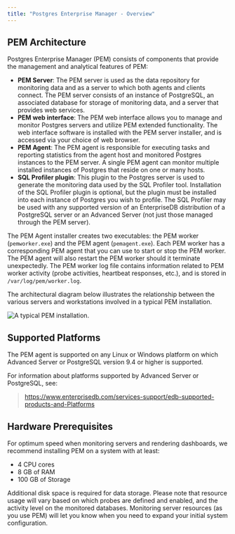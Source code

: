 ```yaml
---
title: "Postgres Enterprise Manager - Overview"
---
```


<div id="pem_overview" class="registered_link"></div>

## PEM Architecture

Postgres Enterprise Manager (PEM) consists of components that provide the management and analytical features of PEM:

-   **PEM Server**: The PEM server is used as the data repository for monitoring data and as a server to which both agents and clients connect. The PEM server consists of an instance of PostgreSQL, an associated database for storage of monitoring data, and a server that provides web services.
-   **PEM web interface**: The PEM web interface allows you to manage and monitor Postgres servers and utilize PEM extended functionality. The web interface software is installed with the PEM server installer, and is accessed via your choice of web browser.
-   **PEM Agent**: The PEM agent is responsible for executing tasks and reporting statistics from the agent host and monitored Postgres instances to the PEM server. A single PEM agent can monitor multiple installed instances of Postgres that reside on one or many hosts.
-   **SQL Profiler plugin**: This plugin to the Postgres server is used to generate the monitoring data used by the SQL Profiler tool. Installation of the SQL Profiler plugin is optional, but the plugin must be installed into each instance of Postgres you wish to profile. The SQL Profiler may be used with any supported version of an EnterpriseDB distribution of a PostgreSQL server or an Advanced Server (not just those managed through the PEM server).

The PEM Agent installer creates two executables: the PEM worker (`pemworker.exe`) and the PEM agent (`pemagent.exe`). Each PEM worker has a corresponding PEM agent that you can use to start or stop the PEM worker. The PEM agent will also restart the PEM worker should it terminate unexpectedly. The PEM worker log file contains information related to PEM worker activity (probe activities, heartbeat responses, etc.), and is stored in `/var/log/pem/worker.log`.

The architectural diagram below illustrates the relationship between the various servers and workstations involved in a typical PEM installation.

![*A typical PEM installation.*](images/pem_architecture.png)

## Supported Platforms

The PEM agent is supported on any Linux or Windows platform on which Advanced Server or PostgreSQL version 9.4 or higher is supported.

For information about platforms supported by Advanced Server or PostgreSQL, see:

> <https://www.enterprisedb.com/services-support/edb-supported-products-and-Platforms>

## Hardware Prerequisites

For optimum speed when monitoring servers and rendering dashboards, we recommend installing PEM on a system with at least:

-   4 CPU cores
-   8 GB of RAM
-   100 GB of Storage

Additional disk space is required for data storage. Please note that resource usage will vary based on which probes are defined and enabled, and the activity level on the monitored databases. Monitoring server resources (as you use PEM) will let you know when you need to expand your initial system configuration.
